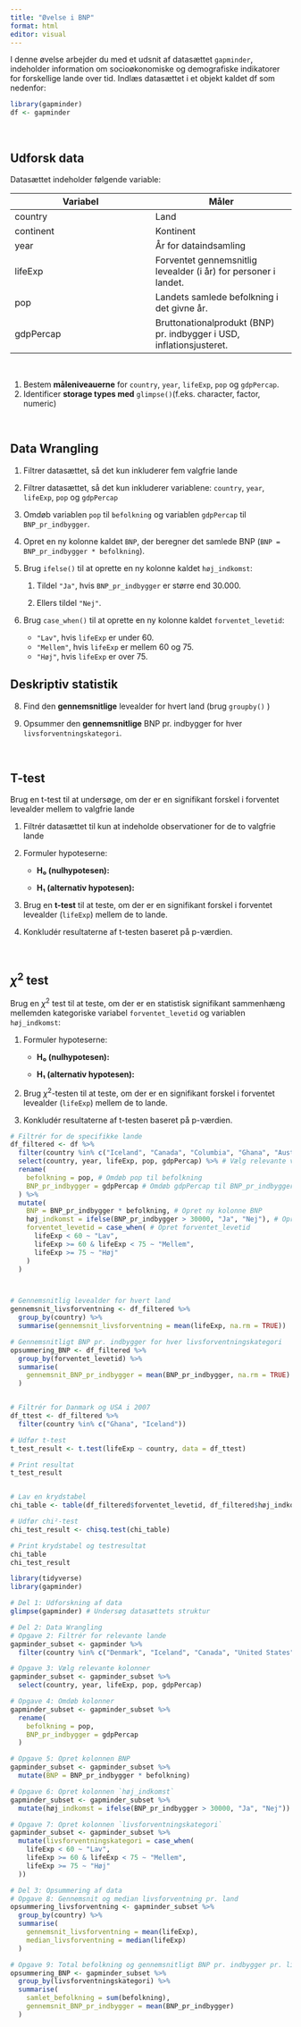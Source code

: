 ```yaml
---
title: "Øvelse i BNP"
format: html
editor: visual
---
```


I denne øvelse arbejder du med et udsnit af datasættet `gapminder`, indeholder information om socioøkonomiske og demografiske indikatorer for forskellige lande over tid. Indlæs datasættet i et objekt kaldet df som nedenfor:

```r
library(gapminder)
df <- gapminder
```

<br>

## Udforsk data

Datasættet indeholder følgende variable:

| Variabel | Måler |
|------------------------------------|------------------------------------|
| country | Land |
| continent | Kontinent |
| year | År for dataindsamling |
| lifeExp | Forventet gennemsnitlig levealder (i år) for personer i landet. |
| pop | Landets samlede befolkning i det givne år. |
| gdpPercap | Bruttonationalprodukt (BNP) pr. indbygger i USD, inflationsjusteret. |

<br>

1.  Bestem **måleniveauerne** for `country`, `year`, `lifeExp`, `pop` og `gdpPercap`.
2.  Identificer **storage types med** `glimpse()`(f.eks. character, factor, numeric)

<br>

## Data Wrangling

1.  Filtrer datasættet, så det kun inkluderer fem valgfrie lande

2.  Filtrer datasættet, så det kun inkluderer variablene: `country`, `year`, `lifeExp`, `pop` og `gdpPercap`

3.  Omdøb variablen `pop` til `befolkning` og variablen `gdpPercap` til `BNP_pr_indbygger`.

4.  Opret en ny kolonne kaldet `BNP`, der beregner det samlede BNP (`BNP = BNP_pr_indbygger * befolkning`).

5.  Brug `ifelse()` til at oprette en ny kolonne kaldet `høj_indkomst`:

    1.  Tildel `"Ja"`, hvis `BNP_pr_indbygger` er større end 30.000.

    2.  Ellers tildel `"Nej"`.

6.  Brug `case_when()` til at oprette en ny kolonne kaldet `forventet_levetid`:

    -   `"Lav"`, hvis `lifeExp` er under 60.
    -   `"Mellem"`, hvis `lifeExp` er mellem 60 og 75.
    -   `"Høj"`, hvis `lifeExp` er over 75.

## Deskriptiv statistik

8.  Find den **gennemsnitlige** levealder for hvert land (brug `groupby()` )

9.  Opsummer den **gennemsnitlige** BNP pr. indbygger for hver `livsforventningskategori`.

<br>

## T-test

Brug en t-test til at undersøge, om der er en signifikant forskel i forventet levealder mellem to valgfrie lande

1.  Filtrér datasættet til kun at indeholde observationer for de to valgfrie lande

2.  Formuler hypoteserne:

    -   **H₀ (nulhypotesen):**

    -   **H₁ (alternativ hypotesen):**

3.  Brug en **t-test** til at teste, om der er en signifikant forskel i forventet levealder (`lifeExp`) mellem de to lande.

4.  Konkludér resultaterne af t-testen baseret på p-værdien.

<br>

## $\chi^2$ test

Brug en $\chi^2$ test til at teste, om der er en statistisk signifikant sammenhæng mellemden kategoriske variabel `forventet_levetid` og variablen `høj_indkomst`:

1.  Formuler hypoteserne:

    -   **H₀ (nulhypotesen):**

    -   **H₁ (alternativ hypotesen):**

2.  Brug $\chi^2$-testen til at teste, om der er en signifikant forskel i forventet levealder (`lifeExp`) mellem de to lande.

3.  Konkludér resultaterne af t-testen baseret på p-værdien.

```r
# Filtrér for de specifikke lande
df_filtered <- df %>%
  filter(country %in% c("Iceland", "Canada", "Columbia", "Ghana", "Australia")) %>%
  select(country, year, lifeExp, pop, gdpPercap) %>% # Vælg relevante variabler
  rename(
    befolkning = pop, # Omdøb pop til befolkning
    BNP_pr_indbygger = gdpPercap # Omdøb gdpPercap til BNP_pr_indbygger
  ) %>%
  mutate(
    BNP = BNP_pr_indbygger * befolkning, # Opret ny kolonne BNP
    høj_indkomst = ifelse(BNP_pr_indbygger > 30000, "Ja", "Nej"), # Opret høj_indkomst
    forventet_levetid = case_when( # Opret forventet_levetid
      lifeExp < 60 ~ "Lav",
      lifeExp >= 60 & lifeExp < 75 ~ "Mellem",
      lifeExp >= 75 ~ "Høj"
    )
  )



# Gennemsnitlig levealder for hvert land
gennemsnit_livsforventning <- df_filtered %>%
  group_by(country) %>%
  summarise(gennemsnit_livsforventning = mean(lifeExp, na.rm = TRUE))

# Gennemsnitligt BNP pr. indbygger for hver livsforventningskategori
opsummering_BNP <- df_filtered %>%
  group_by(forventet_levetid) %>%
  summarise(
    gennemsnit_BNP_pr_indbygger = mean(BNP_pr_indbygger, na.rm = TRUE)
  )


# Filtrér for Danmark og USA i 2007
df_ttest <- df_filtered %>%
  filter(country %in% c("Ghana", "Iceland"))

# Udfør t-test
t_test_result <- t.test(lifeExp ~ country, data = df_ttest)

# Print resultat
t_test_result


# Lav en krydstabel
chi_table <- table(df_filtered$forventet_levetid, df_filtered$høj_indkomst)

# Udfør chi²-test
chi_test_result <- chisq.test(chi_table)

# Print krydstabel og testresultat
chi_table
chi_test_result

```

```r

library(tidyverse)
library(gapminder)

# Del 1: Udforskning af data
glimpse(gapminder) # Undersøg datasættets struktur

# Del 2: Data Wrangling
# Opgave 2: Filtrér for relevante lande
gapminder_subset <- gapminder %>%
  filter(country %in% c("Denmark", "Iceland", "Canada", "United States"))

# Opgave 3: Vælg relevante kolonner
gapminder_subset <- gapminder_subset %>%
  select(country, year, lifeExp, pop, gdpPercap)

# Opgave 4: Omdøb kolonner
gapminder_subset <- gapminder_subset %>%
  rename(
    befolkning = pop,
    BNP_pr_indbygger = gdpPercap
  )

# Opgave 5: Opret kolonnen BNP
gapminder_subset <- gapminder_subset %>%
  mutate(BNP = BNP_pr_indbygger * befolkning)

# Opgave 6: Opret kolonnen `høj_indkomst`
gapminder_subset <- gapminder_subset %>%
  mutate(høj_indkomst = ifelse(BNP_pr_indbygger > 30000, "Ja", "Nej"))

# Opgave 7: Opret kolonnen `livsforventningskategori`
gapminder_subset <- gapminder_subset %>%
  mutate(livsforventningskategori = case_when(
    lifeExp < 60 ~ "Lav",
    lifeExp >= 60 & lifeExp < 75 ~ "Mellem",
    lifeExp >= 75 ~ "Høj"
  ))

# Del 3: Opsummering af data
# Opgave 8: Gennemsnit og median livsforventning pr. land
opsummering_livsforventning <- gapminder_subset %>%
  group_by(country) %>%
  summarise(
    gennemsnit_livsforventning = mean(lifeExp),
    median_livsforventning = median(lifeExp)
  )

# Opgave 9: Total befolkning og gennemsnitligt BNP pr. indbygger pr. livsforventningskategori
opsummering_BNP <- gapminder_subset %>%
  group_by(livsforventningskategori) %>%
  summarise(
    samlet_befolkning = sum(befolkning),
    gennemsnit_BNP_pr_indbygger = mean(BNP_pr_indbygger)
  )
```
